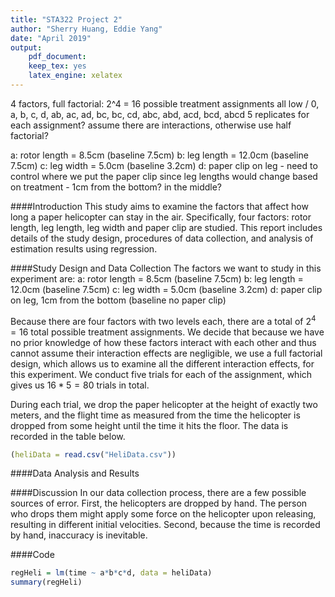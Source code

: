 ```yaml
---
title: "STA322 Project 2"
author: "Sherry Huang, Eddie Yang"
date: "April 2019"
output:
    pdf_document:
    keep_tex: yes
    latex_engine: xelatex
---
```


4 factors, full factorial: 2^4 = 16 possible treatment assignments
all low / 0, a, b, c, d, ab, ac, ad, bc, bc, cd, abc, abd, acd, bcd, abcd
5 replicates for each assignment? assume there are interactions, otherwise use half factorial?

a: rotor length = 8.5cm (baseline 7.5cm)
b: leg length = 12.0cm (baseline 7.5cm)
c: leg width = 5.0cm (baseline 3.2cm)
d: paper clip on leg - need to control where we put the paper clip since leg lengths would change based on treatment - 1cm from the bottom? in the middle?

####Introduction
  This study aims to examine the factors that affect how long a paper helicopter can stay in the air. Specifically, four factors: rotor length, leg length, leg width and paper clip are studied. This report includes details of the study design, procedures of data collection, and analysis of estimation results using regression.
  
####Study Design and Data Collection
  The factors we want to study in this experiment are:
    a: rotor length = 8.5cm (baseline 7.5cm)
    b: leg length = 12.0cm (baseline 7.5cm)
    c: leg width = 5.0cm (baseline 3.2cm)
    d: paper clip on leg, 1cm from the bottom (baseline no paper clip)
  
  Because there are four factors with two levels each, there are a total of $2^4 = 16$ total possible treatment assignments. We decide that because we have no prior knowledge of how these factors interact with each other and thus cannot assume their interaction effects are negligible, we use a full factorial design, which allows us to examine all the different interaction effects, for this experiment. We conduct five trials for each of the assignment, which gives us $16 * 5 = 80$ trials in total.
  
  During each trial, we drop the paper helicopter at the height of exactly two meters, and the flight time as measured from the time the helicopter is dropped from some height until the time it hits the floor. The data is recorded in the table below.
  
```r
(heliData = read.csv("HeliData.csv"))
```
  
####Data Analysis and Results
  
####Discussion
  In our data collection process, there are a few possible sources of error. First, the helicopters are dropped by hand. The person who drops them might apply some force on the helicopter upon releasing, resulting in different initial velocities. Second, because the time is recorded by hand, inaccuracy is inevitable.
  
####Code
```r
regHeli = lm(time ~ a*b*c*d, data = heliData)
summary(regHeli)
```

  